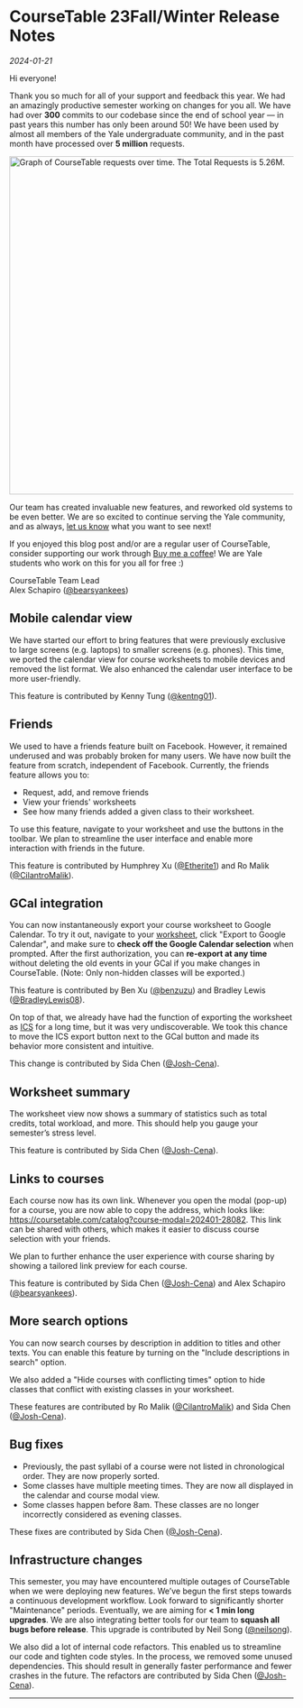 
<div className={clsx(styles.container, 'mx-auto')}>
<TextComponent type={1}>

# CourseTable 23Fall/Winter Release Notes

_2024-01-21_

Hi everyone!

Thank you so much for all of your support and feedback this year. We had an amazingly productive semester working on changes for you all. We have had over **300** commits to our codebase since the end of school year — in past years this number has only been around 50! We have been used by almost all members of the Yale undergraduate community, and in the past month have processed over **5 million** requests.

<div style={{ textAlign: 'center' }}>
  <img
    src="/images/release_notes/fall_23/fall23requests.png"
    alt="Graph of CourseTable requests over time. The Total Requests is 5.26M."
    width="600"
  />
</div>

Our team has created invaluable new features, and reworked old systems to be even better. We are so excited to continue serving the Yale community, and as always, [let us know](https://feedback.coursetable.com/) what you want to see next!

If you enjoyed this blog post and/or are a regular user of CourseTable, consider supporting our work through [Buy me a coffee](https://www.buymeacoffee.com/coursetable)! We are Yale students who work on this for you all for free :)

CourseTable Team Lead<br />
Alex Schapiro ([@bearsyankees](https://github.com/bearsyankees))

## Mobile calendar view

We have started our effort to bring features that were previously exclusive to large screens (e.g. laptops) to smaller screens (e.g. phones). This time, we ported the calendar view for course worksheets to mobile devices and removed the list format. We also enhanced the calendar user interface to be more user-friendly.

This feature is contributed by Kenny Tung ([@kentng01](https://github.com/kentng01)).

## Friends

We used to have a friends feature built on Facebook. However, it remained underused and was probably broken for many users. We have now built the feature from scratch, independent of Facebook. Currently, the friends feature allows you to:

- Request, add, and remove friends
- View your friends' worksheets
- See how many friends added a given class to their worksheet.

To use this feature, navigate to your worksheet and use the buttons in the toolbar. We plan to streamline the user interface and enable more interaction with friends in the future.

This feature is contributed by Humphrey Xu ([@Etherite1](https://github.com/Etherite1)) and Ro Malik ([@CilantroMalik](https://github.com/CilantroMalik)).

## GCal integration

You can now instantaneously export your course worksheet to Google Calendar. To try it out, navigate to your [worksheet](https://coursetable.com/worksheet), click "Export to Google Calendar", and make sure to **check off the Google Calendar selection** when prompted. After the first authorization, you can **re-export at any time** without deleting the old events in your GCal if you make changes in CourseTable. (Note: Only non-hidden classes will be exported.)

This feature is contributed by Ben Xu ([@benzuzu](https://github.com/benzuzu)) and Bradley Lewis ([@BradleyLewis08](https://github.com/BradleyLewis08)).

On top of that, we already have had the function of exporting the worksheet as [ICS](https://en.wikipedia.org/wiki/ICalendar) for a long time, but it was very undiscoverable. We took this chance to move the ICS export button next to the GCal button and made its behavior more consistent and intuitive.

This change is contributed by Sida Chen ([@Josh-Cena](https://github.com/Josh-Cena)).

## Worksheet summary

The worksheet view now shows a summary of statistics such as total credits, total workload, and more. This should help you gauge your semester’s stress level.

This feature is contributed by Sida Chen ([@Josh-Cena](https://github.com/Josh-Cena)).

## Links to courses

Each course now has its own link. Whenever you open the modal (pop-up) for a course, you are now able to copy the address, which looks like: https://coursetable.com/catalog?course-modal=202401-28082. This link can be shared with others, which makes it easier to discuss course selection with your friends.

We plan to further enhance the user experience with course sharing by showing a tailored link preview for each course.

This feature is contributed by Sida Chen ([@Josh-Cena](https://github.com/Josh-Cena)) and Alex Schapiro ([@bearsyankees](https://github.com/bearsyankees)).

## More search options

You can now search courses by description in addition to titles and other texts. You can enable this feature by turning on the "Include descriptions in search" option.

We also added a "Hide courses with conflicting times" option to hide classes that conflict with existing classes in your worksheet.

These features are contributed by Ro Malik ([@CilantroMalik](https://github.com/CilantroMalik)) and Sida Chen ([@Josh-Cena](https://github.com/Josh-Cena)).

## Bug fixes

- Previously, the past syllabi of a course were not listed in chronological order. They are now properly sorted.
- Some classes have multiple meeting times. They are now all displayed in the calendar and course modal view.
- Some classes happen before 8am. These classes are no longer incorrectly considered as evening classes.

These fixes are contributed by Sida Chen ([@Josh-Cena](https://github.com/Josh-Cena)).

## Infrastructure changes

This semester, you may have encountered multiple outages of CourseTable when we were deploying new features. We’ve begun the first steps towards a continuous development workflow. Look forward to significantly shorter "Maintenance" periods. Eventually, we are aiming for **< 1 min long upgrades**. We are also integrating better tools for our team to **squash all bugs before release**. This upgrade is contributed by Neil Song ([@neilsong](https://github.com/neilsong)).

We also did a lot of internal code refactors. This enabled us to streamline our code and tighten code styles. In the process, we removed some unused dependencies. This should result in generally faster performance and fewer crashes in the future. The refactors are contributed by Sida Chen ([@Josh-Cena](https://github.com/Josh-Cena)).

---

</TextComponent>
</div>
